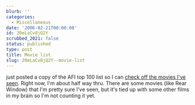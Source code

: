 ```yaml
---
blurb: ''
categories:
  - Miscellaneous
date: '2006-02-21T00:00:00'
id: 20eLaCv8jQ2Y
scrubbed_2021: false
status: published
type: post
title: Movie list
slug: 20eLaCv8jQ2Y--movie-list
---
```


just posted a copy of the AFI top 100 list so I can
[check off the movies I've seen](http://www.alanwsmith.com/blog/top-100-movie-checklist/).
Right now, I'm about half way thru. There are some movies (like
Rear Window) that I'm pretty sure I've seen, but it's tied up with
some other films in my brain so I'm not counting it yet.
